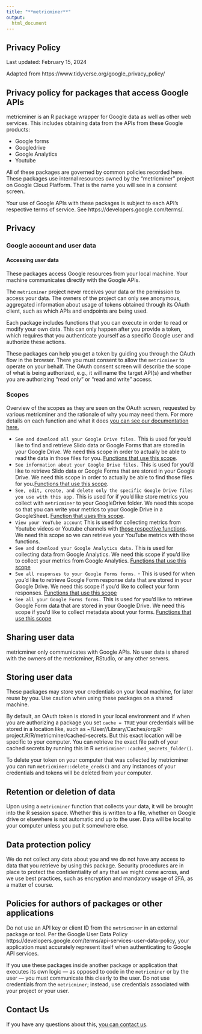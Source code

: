 ```yaml
---
title: "**metricminer**"
output:
  html_document
---
```


## Privacy Policy  

Last updated: February 15, 2024

Adapted from https://www.tidyverse.org/google_privacy_policy/

## Privacy policy for packages that access Google APIs
metricminer is an R package wrapper for Google data as well as other web services. This includes obtaining data from the APIs from these Google products:

- Google forms
- Googledrive
- Google Analytics
- Youtube

All of these packages are governed by common policies recorded here. These packages use internal resources owned by the “metricminer” project on Google Cloud Platform. That is the name you will see in a consent screen.

Your use of Google APIs with these packages is subject to each API’s respective terms of service. See https://developers.google.com/terms/.

## Privacy

### Google account and user data

#### Accessing user data

These packages access Google resources from your local machine. Your machine communicates directly with the Google APIs.

The `metricminer` project never receives your data or the permission to access your data. The owners of the project can only see anonymous, aggregated information about usage of tokens obtained through its OAuth client, such as which APIs and endpoints are being used.

Each package includes functions that you can execute in order to read or modify your own data. This can only happen after you provide a token, which requires that you authenticate yourself as a specific Google user and authorize these actions.

These packages can help you get a token by guiding you through the OAuth flow in the browser. There you must consent to allow the `metricminer` to operate on your behalf. The OAuth consent screen will describe the scope of what is being authorized, e.g., it will name the target API(s) and whether you are authorizing “read only” or “read and write” access.

### Scopes
Overview of the scopes as they are seen on the OAuth screen, requested by various metricminer and the rationale of why you may need them. For more details on each function and what it does [you can see our documentation here.](https://hutchdatascience.org/metricminer/reference/index.html)

- `See and download all your Google Drive files.` This is used for you'd like to find and retrieve Slido data or Google Forms that are stored in your Google Drive. We need this scope in order to actually be able to read the data in those files for you. [Functions that use this scope](https://hutchdatascience.org/metricminer/#google-forms).
- `See information about your Google Drive files.` This is used for you'd like to retrieve Slido data or Google Forms that are stored in your Google Drive. We need this scope in order to actually be able to find those files for you.[Functions that use this scope](https://hutchdatascience.org/metricminer/#google-forms).
- `See, edit, create, and delete only the specific Google Drive files you use with this app.` This is used for if you'd like store metrics you collect with `metricminer` to your GoogleDrive folder. We need this scope so that you can write your metrics to your Google Drive in a GoogleSheet. [Function that uses this scope](https://hutchdatascience.org/metricminer/reference/write_to_gsheet.html).
- `View your YouTube account` This is used for collecting metrics from Youtube videos or Youtube channels with [those respective functions](https://hutchdatascience.org/metricminer/#youtube). We need this scope so we can retrieve your YouTube metrics with those functions.
- `See and download your Google Analytics data.` This is used for collecting data from Google Analytics. We need this scope if you'd like to collect your metrics from Google Analytics. [Functions that use this scope](https://hutchdatascience.org/metricminer/#google-analytics)
- `See all responses to your Google Forms forms.` - This is used for when you'd like to retrieve Google Form response data that are stored in your Google Drive. We need this scope if you'd like to collect your form responses. [Functions that use this scope](https://hutchdatascience.org/metricminer/#google-forms)
- `See all your Google Forms forms.` This is used for you'd like to retrieve Google Form data that are stored in your Google Drive.  We need this scope if you'd like to collect metadata about your forms. [Functions that use this scope](https://hutchdatascience.org/metricminer/#google-forms)


## Sharing user data
metricminer only communicates with Google APIs. No user data is shared with the owners of the metricminer, RStudio, or any other servers.

## Storing user data
These packages may store your credentials on your local machine, for later reuse by you. Use caution when using these packages on a shared machine.

By default, an OAuth token is  stored in your local environment and if when you are authorizing a package you set `cache = TRUE` your credentials will be stored in a location like, such as ~/User/<yourusername>/Library/Caches/org.R-project.R/R/metricminer/cached-secrets. But this exact location will be specific to your computer. You can retrieve the exact file path of your cached secrets by running this in R `metricminer::cached_secrets_folder()`.

To delete your token on your computer that was collected by metricminer you can run `metricminer::delete_creds()` and any instances of your credentials and tokens will be deleted from your computer.

## Retention or deletion of data
Upon using a `metricminer` function that collects your data, it will be brought into the R session space. Whether this is written to a file, whether on Google drive or elsewhere is not automatic and up to the user. Data will be local to your computer unless you put it somewhere else.

## Data protection policy
We do not collect any data about you and we do not have any access to data that you retrieve by using this package. Security procedures are in place to protect the confidentiality of any that we might come across, and we use best practices, such as encryption and mandatory usage of 2FA, as a matter of course.


## Policies for authors of packages or other applications
Do not use an API key or client ID from the `metricminer` in an external package or tool. Per the Google User Data Policy https://developers.google.com/terms/api-services-user-data-policy, your application must accurately represent itself when authenticating to Google API services.

If you use these packages inside another package or application that executes its own logic — as opposed to code in the `metricminer` or by the user — you must communicate this clearly to the user. Do not use credentials from the `metricminer`; instead, use credentials associated with your project or your user.

## Contact Us  

If you have any questions about this, [you can contact us](https://www.metricminer.org/contact.html).

